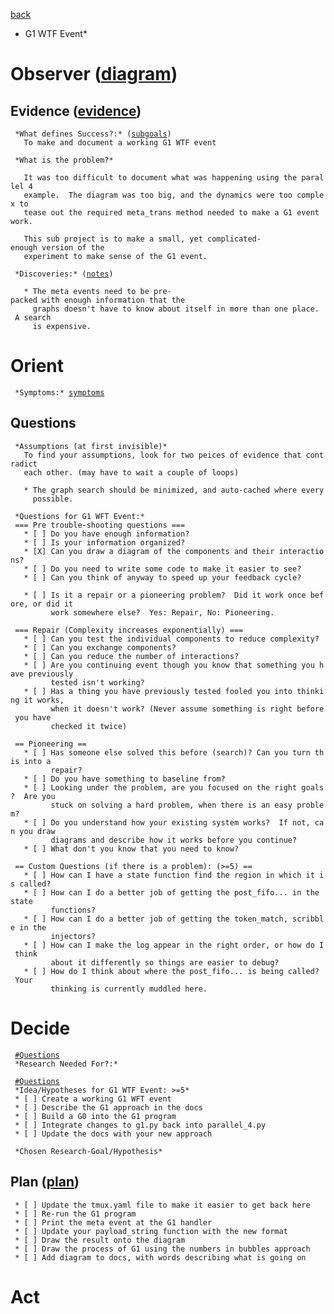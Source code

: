 [[subgoals.parallel_example_4|back]]
*G1 WTF Event*
= Observer ([[local:C:/Vim8.1/.vim/ooda.pdf|diagram]]) = 
== Evidence ([[evidence.g1_WTF_event|evidence]]) ==

  *What defines Success?:* ([[subgoals.g1_WTF_event|subgoals]])
    To make and document a working G1 WTF event

  *What is the problem?*

    It was too difficult to document what was happening using the parallel 4
    example.  The diagram was too big, and the dynamics were too complex to
    tease out the required meta_trans method needed to make a G1 event work.

    This sub project is to make a small, yet complicated-enough version of the
    experiment to make sense of the G1 event.

  *Discoveries:* ([[notes.g1_WTF_event|notes]])

    * The meta events need to be pre-packed with enough information that the
      graphs doesn't have to know about itself in more than one place.  A search
      is expensive.

= Orient =
  *Symptoms:* [[symptoms.g1_WTF_event|symptoms]]

== Questions ==
  *Assumptions (at first invisible)*
    To find your assumptions, look for two peices of evidence that contradict
    each other. (may have to wait a couple of loops)

    * The graph search should be minimized, and auto-cached where every
      possible.

  *Questions for G1 WFT Event:*
  === Pre trouble-shooting questions ===
    * [ ] Do you have enough information?
    * [ ] Is your information organized?
    * [X] Can you draw a diagram of the components and their interactions?
    * [ ] Do you need to write some code to make it easier to see?
    * [ ] Can you think of anyway to speed up your feedback cycle?

    * [ ] Is it a repair or a pioneering problem?  Did it work once before, or did it
          work somewhere else?  Yes: Repair, No: Pioneering.

  === Repair (Complexity increases exponentially) ===
    * [ ] Can you test the individual components to reduce complexity?
    * [ ] Can you exchange components?
    * [ ] Can you reduce the number of interactions?
    * [ ] Are you continuing event though you know that something you have previously
          tested isn't working?
    * [ ] Has a thing you have previously tested fooled you into thinking it works,
          when it doesn't work? (Never assume something is right before you have
          checked it twice)

  == Pioneering ==
    * [ ] Has someone else solved this before (search)? Can you turn this into a
          repair?
    * [ ] Do you have something to baseline from?
    * [ ] Looking under the problem, are you focused on the right goals?  Are you
          stuck on solving a hard problem, when there is an easy problem?
    * [ ] Do you understand how your existing system works?  If not, can you draw
          diagrams and describe how it works before you continue?
    * [ ] What don't you know that you need to know?

  == Custom Questions (if there is a problem): (>=5) ==
    * [ ] How can I have a state function find the region in which it is called?
    * [ ] How can I do a better job of getting the post_fifo... in the state
          functions?
    * [ ] How can I do a better job of getting the token_match, scribble in the
          injectors?
    * [ ] How can I make the log appear in the right order, or how do I think
          about it differently so things are easier to debug?
    * [ ] How do I think about where the post_fifo... is being called?  Your
          thinking is currently muddled here.

= Decide =
  [[#Questions]]
  *Research Needed For?:*

  [[#Questions]]
  *Idea/Hypotheses for G1 WTF Event: >=5*
  * [ ] Create a working G1 WFT event
  * [ ] Describe the G1 approach in the docs
  * [ ] Build a G0 into the G1 program
  * [ ] Integrate changes to g1.py back into parallel_4.py
  * [ ] Update the docs with your new approach

  *Chosen Research-Goal/Hypothesis*

== Plan ([[plan.g1_WTF_event|plan]]) ==
  * [ ] Update the tmux.yaml file to make it easier to get back here
  * [ ] Re-run the G1 program
  * [ ] Print the meta event at the G1 handler
  * [ ] Update your payload_string function with the new format
  * [ ] Draw the result onto the diagram
  * [ ] Draw the process of G1 using the numbers in bubbles approach
  * [ ] Add diagram to docs, with words describing what is going on

= Act =
  

